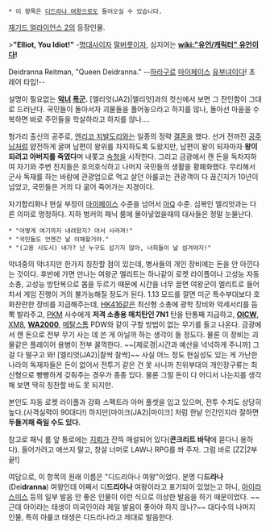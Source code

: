  * 이 항목은 [[디드라나 여왕]]으로도 들어오실 수 있습니다.
[[재기드 얼라이언스 2]]의 등장인물.

>'''"Elliot, You Idiot!"''' 
-[[명대사]]이자 [[말버릇]]이자, 심지어는 '''[[wiki:"유언/캐릭터" 유언]]이다!'''

Deidranna Reitman, "Queen Deidranna." --[[하라구로]] [[마이페이스]] [[유부녀]]이다! 초 레어 타입!--

설명이 필요없는 '''[[악녀]] [[폭군]].''' [엘리엇(JA2)|엘리엇]과의 컷신에서 보면 그 잔인함이 그대로 드러난다. 국민들이 돌아서자 괴물들을 풀어놓으라고 하지를 않나, 돌아선 마을을 수복하면 바로 주민들을 학살하라고 하지를 않나….

헝가리 출신의 공주로, [[엔리코 치발도리]]와는 일종의 정략 [[결혼]]을 했다. 선거 전까진 [[공주]]님처럼 얌전하게 굴며 남편이 왕위를 차지하도록 도왔지만, 남편이 왕이 되자마자 '''왕이 되려고 아버지를 죽였다'''며 내쫓고 [[숙청]]을 시작한다. 그리고 금광에서 캔 돈을 독차지하여 자기와 주변 친지들은 호의호식하고 나머지 국민들의 생활을 황폐화했다. 무리해서 군사 독재를 하는 바람에 관광업으로 먹고 살던 아룰코는 관광객이 다 끊긴지가 10년이 넘었고, 국민들은 거의 다 굶어 죽어가는 지경이다.

자기합리화나 현실 부정이 [[마이페이스]] 수준을 넘어서 [[아Q]] 수준. 심복인 엘리엇과는 다른 의미로 멍청하다. 지하 벙커의 패닉 룸에 몰아넣었을때의 대사들은 정말 눈물난다.

 * "어떻게 여기까지 내려왔지? 어서 사라져!"
 * "국민들도 언젠간 날 이해할거야."
 * "(고용 시도시) 내가? 난 누구도 섬기지 않아, 너희들이 날 섬겨야지!"

악녀중의 악녀지만 한가지 칭찬할 점이 있는데, 병사들의 개인 장비에는 돈을 안 아낀다는 것이다. 후반에 가면 만나는 여왕군 엘리트는 하나같이 로켓 라이플이나 고성능 자동 소총, 고성능 방탄복으로 몸을 두르기 때문에 시간을 너무 끌면 여왕군이 엘리트로 들어차서 게임 진행이 거의 불가능해질 정도가 된다. 1.13 모드를 깔면 미군 특수부대보다 호화찬란한 장비를 지급해주는데, [[HK416]]같은 최신형 소총에 광학 장비와 악세서리를 듬뿍 발라주고, [[PKM]] 사수에게 '''저격 소총용 매치탄인 7N1''' 탄을 탄통째 지급하고, '''[[OICW]]''', [[XM8]], '''[[WA2000]]''', [[메탈스톰]] PDW와 같이 구할 방법이 없는 무기를 들고 나온다. 금광에서 캔 돈으로 전부 무기 사는 데 쓴 게 아닐까 하는 생각이 들 정도다. 물론 이 장비는 괴물같은 플레이어 용병이 전부 꿀꺽한다. ~~[제로경|시간과 예산을 넉넉하게 주니까] 그걸 다 떨구고 와! [엘리엇(JA2)|찰싹 찰싹]~~ 사실 어느 정도 현실성도 있는 게 가난한 나라의 독재자들은 돈이 없어서 전투기 같은 건 못 사니까 친위부대의 개인장구류는 최신형으로 빵빵하게 갖춰주는 경우가 종종 있다. 물론 그럴 돈이 다 어디서 나는지를 생각해 보면 딱히 칭찬할 바도 못 되지만.

본인도 자동 로켓 라이플과 강화 스펙트라 아머 풀셋을 입고 있으며, 전투 수치도 상당히 높다.(사격실력이 90대다!) 
하지만[마이크(JA2)|마이크] 처럼 한낱 인간인지라 잘하면 '''두들겨패 죽일 수도 있다.'''

참고로 패닉 룸 앞 통로에는 [[지뢰]]가 잔뜩 매설되어 있다('''콘크리트 바닥'''에 묻다니 용하다). 들어가려고 애쓰지 말고, 창살 너머로 LAW나 RPG를 쏴 주자. 그럼 바로 [ZZ|2부 끝!]

여담으로, 이 항목의 원래 이름은 "디드리아나 여왕"이었다. 분명 디'''드라나'''(Dei'''dranna''') 여왕인데 어째서 디'''드리아나''' 여왕이라고 표기되어 있었는고 하니, [[아이라 스미스]] 등의 일부 발음 안 좋은 인물이 이런 식으로 이상한 발음을 하기 때문이었다. ~~근데 아이라는 태생이 미국인이라 제일 발음이 좋아야 하지 않나?~~ 대다수의 나머지 인물, 특히 아룰코 태생은 디드라나라고 제대로 발음한다.
